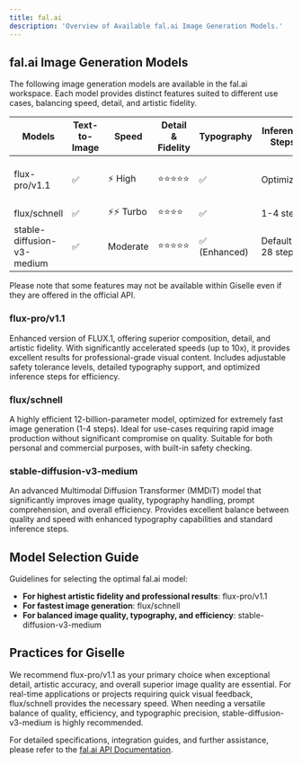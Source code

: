 ```yaml
---
title: fal.ai
description: 'Overview of Available fal.ai Image Generation Models.'
---
```


## fal.ai Image Generation Models

The following image generation models are available in the fal.ai workspace. Each model provides distinct features suited to different use cases, balancing speed, detail, and artistic fidelity.

| Models                             | Text-to-Image | Speed     | Detail & Fidelity | Typography | Inference Steps | Safety Checker | Plan@Giselle |
|------------------------------------|---------------|-----------|-------------------|------------|-----------------|----------------|----------------|
| flux-pro/v1.1                      | ✅            | ⚡️ High    | ⭐️⭐️⭐️⭐️⭐️      | ✅         | Optimized       | ✅ (Tolerance levels 1-6) | Free              |
| flux/schnell                       | ✅            | ⚡️⚡️ Turbo | ⭐️⭐️⭐️⭐️        | ✅         | 1-4 steps       | Pro              | ✅              |
| stable-diffusion-v3-medium         | ✅            | Moderate  | ⭐️⭐️⭐️⭐️⭐️      | ✅ (Enhanced) | Default 28 steps | ✅              | Pro              |

Please note that some features may not be available within Giselle even if they are offered in the official API. 

### flux-pro/v1.1
Enhanced version of FLUX.1, offering superior composition, detail, and artistic fidelity. With significantly accelerated speeds (up to 10x), it provides excellent results for professional-grade visual content. Includes adjustable safety tolerance levels, detailed typography support, and optimized inference steps for efficiency.

### flux/schnell
A highly efficient 12-billion-parameter model, optimized for extremely fast image generation (1-4 steps). Ideal for use-cases requiring rapid image production without significant compromise on quality. Suitable for both personal and commercial purposes, with built-in safety checking.

### stable-diffusion-v3-medium
An advanced Multimodal Diffusion Transformer (MMDiT) model that significantly improves image quality, typography handling, prompt comprehension, and overall efficiency. Provides excellent balance between quality and speed with enhanced typography capabilities and standard inference steps.

## Model Selection Guide

Guidelines for selecting the optimal fal.ai model:

- **For highest artistic fidelity and professional results**: flux-pro/v1.1
- **For fastest image generation**: flux/schnell
- **For balanced image quality, typography, and efficiency**: stable-diffusion-v3-medium

## Practices for Giselle

We recommend flux-pro/v1.1 as your primary choice when exceptional detail, artistic accuracy, and overall superior image quality are essential. For real-time applications or projects requiring quick visual feedback, flux/schnell provides the necessary speed. When needing a versatile balance of quality, efficiency, and typographic precision, stable-diffusion-v3-medium is highly recommended.

For detailed specifications, integration guides, and further assistance, please refer to the [fal.ai API Documentation](https://fal.ai/models).
